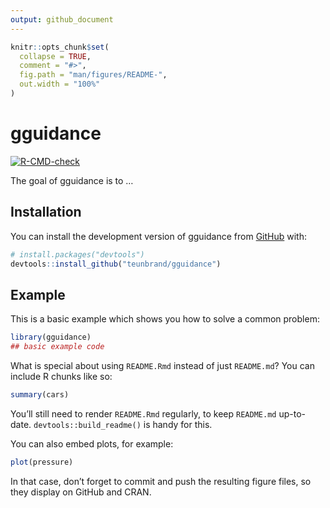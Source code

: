 ```yaml
---
output: github_document
---
```


<!-- README.md is generated from README.Rmd. Please edit that file -->

```r
knitr::opts_chunk$set(
  collapse = TRUE,
  comment = "#>",
  fig.path = "man/figures/README-",
  out.width = "100%"
)
```

# gguidance

<!-- badges: start -->
[![R-CMD-check](https://github.com/teunbrand/gguidance/actions/workflows/R-CMD-check.yaml/badge.svg)](https://github.com/teunbrand/gguidance/actions/workflows/R-CMD-check.yaml)
<!-- badges: end -->

The goal of gguidance is to ...

## Installation

You can install the development version of gguidance from [GitHub](https://github.com/) with:

``` r
# install.packages("devtools")
devtools::install_github("teunbrand/gguidance")
```

## Example

This is a basic example which shows you how to solve a common problem:

```r
library(gguidance)
## basic example code
```

What is special about using `README.Rmd` instead of just `README.md`? You can include R chunks like so:

```r
summary(cars)
```

You'll still need to render `README.Rmd` regularly, to keep `README.md` up-to-date. `devtools::build_readme()` is handy for this.

You can also embed plots, for example:

```r
plot(pressure)
```

In that case, don't forget to commit and push the resulting figure files, so they display on GitHub and CRAN.
